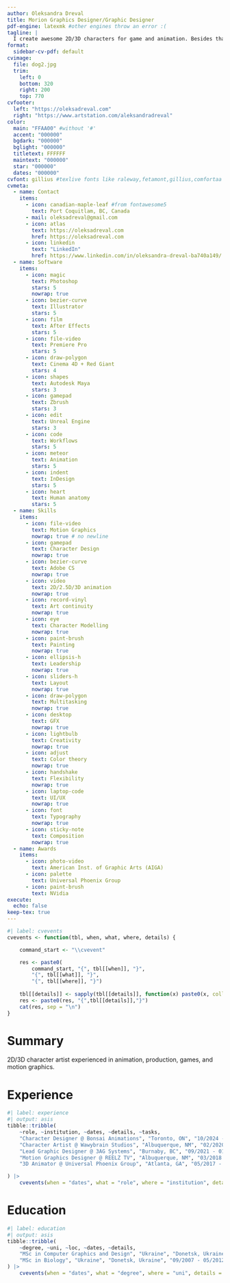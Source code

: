 ```yaml
---
author: Oleksandra Dreval
title: Morion Graphics Designer/Graphic Designer
pdf-engine: latexmk #other engines throw an error :(
tagline: |
  I create awesome 2D/3D characters for game and animation. Besides that I am a flexible universe lover committed to learn new cool stuff and grow my skills!
format:
  sidebar-cv-pdf: default
cvimage:
  file: dog2.jpg
  trim:
    left: 0 
    bottom: 320
    right: 200
    top: 770
cvfooter:
  left: "https://oleksadreval.com"
  right: "https://www.artstation.com/aleksandradreval"
color:
  main: "FFAA00" #without '#'
  accent: "000000"
  bgdark: "000000"
  bglight: "000000"
  titletext: FFFFFF
  maintext: "000000"
  star: "000000"
  dates: "000000"
cvfont: gillius #texlive fonts like raleway,fetamont,gillius,comfortaa
cvmeta:
  - name: Contact
    items:
      - icon: canadian-maple-leaf #from fontawesome5
        text: Port Coquitlam, BC, Canada
      - mail: oleksadreval@gmail.com
      - icon: atlas
        text: https://oleksadreval.com
        href: https://oleksadreval.com
      - icon: linkedin
        text: "LinkedIn"
        href: https://www.linkedin.com/in/oleksandra-dreval-ba740a149/
  - name: Software
    items:
      - icon: magic
        text: Photoshop
        stars: 5
        nowrap: true
      - icon: bezier-curve
        text: Illustrator
        stars: 5
      - icon: film
        text: After Effects
        stars: 5
      - icon: file-video
        text: Premiere Pro
        stars: 5
      - icon: draw-polygon
        text: Cinema 4D + Red Giant
        stars: 4
      - icon: shapes
        text: Autodesk Maya
        stars: 3
      - icon: gamepad
        text: Zbrush
        stars: 3
      - icon: edit
        text: Unreal Engine
        stars: 3
      - icon: code
        text: Workflows
        stars: 5
      - icon: meteor
        text: Animation
        stars: 5
      - icon: indent
        text: InDesign
        stars: 5
      - icon: heart
        text: Human anatomy
        stars: 5
  - name: Skills
    items:
      - icon: file-video
        text: Motion Graphics
        nowrap: true # no newline
      - icon: gamepad
        text: Character Design
        nowrap: true
      - icon: bezier-curve
        text: Adobe CS
        nowrap: true
      - icon: video
        text: 2D/2.5D/3D animation
        nowrap: true
      - icon: record-vinyl
        text: Art continuity
        nowrap: true
      - icon: eye
        text: Character Modelling
        nowrap: true
      - icon: paint-brush
        text: Painting
        nowrap: true
      - icon: ellipsis-h
        text: Leadership
        nowrap: true
      - icon: sliders-h
        text: Layout
        nowrap: true
      - icon: draw-polygon
        text: Multitasking
        nowrap: true
      - icon: desktop
        text: GFX
        nowrap: true
      - icon: lightbulb
        text: Creativity
        nowrap: true
      - icon: adjust
        text: Color theory
        nowrap: true
      - icon: handshake
        text: Flexibility
        nowrap: true
      - icon: laptop-code
        text: UI/UX
        nowrap: true
      - icon: font
        text: Typography
        nowrap: true
      - icon: sticky-note
        text: Composition
        nowrap: true
  - name: Awards
    items:
      - icon: photo-video
        text: American Inst. of Graphic Arts (AIGA)
      - icon: palette
        text: Universal Phoenix Group
      - icon: paint-brush
        text: NVidia
execute:
  echo: false
keep-tex: true
---
```



```r
#| label: cvevents
cvevents <- function(tbl, when, what, where, details) {

    command_start <- "\\cvevent"

    res <- paste0(
        command_start, "{", tbl[[when]], "}", 
        "{", tbl[[what]], "}",
        "{", tbl[[where]], "}")
    
    tbl[[details]] <- sapply(tbl[[details]], function(x) paste0(x, collapse = ", "))
    res <- paste0(res, "{",tbl[[details]],"}")
    cat(res, sep = "\n")
}
```

# Summary

2D/3D character artist experienced in animation, production, games, and motion graphics.

# Experience


```r
#| label: experience
#| output: asis
tibble::tribble(
    ~role, ~institution, ~dates, ~details, ~tasks,
    "Character Designer @ Bonsai Animations", "Toronto, ON", "10/2024 - Present", "Game Design", c("Designed unique characters to align with project vision and style", "Produced detailed face expressions for 2D animations ensuring design consistency", "Refined character design features to enhance storytelling and audience engagement"),
    "Character Artist @ Wawybrain Studios", "Albuquerque, NM", "02/2020 - Present", "Game Design", c("Produced character design with human anatomy for animation and cinematics", "Developed concept art for characters and in-game assets", "Developed 3D models of characters with surfacing and fur", "Created graphics and illustrations to promote storytelling", "Created character and asset sketching and design following best quality standards"),
    "Lead Graphic Designer @ 3AG Systems", "Burnaby, BC", "09/2021 - 01/2025", "Marketing Department", c("Produced marketing materials from concept to delivery", "Designed UI/UX for desktop and mobile software products and web-sites", "Developed brand identity and guidelines with innovative solutions", "Created production collaterals with efficient file-building methods and workflows"),
    "Motion Graphics Designer @ REELZ TV", "Albuquerque, NM", "03/2018 - 06/2020", "Marketing Department", c("Created motion and keyart for on- and off-air graphics coherent with art direction", "Enhanced video/photo to enhance visual appeal and maintain brand identity", "Interviewed potential recruits and provided mentorship for new team members", "Developed and executed branding strategies and maintained digital assets database", "Developed workflows and best practices for asset organization in database"),
    "3D Animator @ Universal Phoenix Group", "Atlanta, GA", "05/2017 - 08/2017", "Game design", c("Animated 3D models of in-game characters using provided models and keyed lighting", "Followed production workflows for game development in collaborative setting")

) |>
    cvevents(when = "dates", what = "role", where = "institution", details = "tasks")
```

# Education

```r
#| label: education
#| output: asis
tibble::tribble(
    ~degree, ~uni, ~loc, ~dates, ~details,
    "MSc in Computer Graphics and Design", "Ukraine", "Donetsk, Ukraine", "10/2013 - 06/2016", c(""),
    "MSc in Biology", "Ukraine", "Donetsk, Ukraine", "09/2007 - 05/2012", c("")
) |>
    cvevents(when = "dates", what = "degree", where = "uni", details = "details")
```
